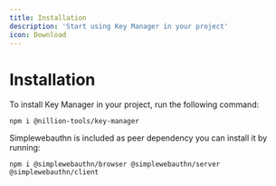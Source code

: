 ```yaml
---
title: Installation
description: 'Start using Key Manager in your project'
icon: Download
---
```


# Installation

To install Key Manager in your project, run the following command:

```package-install
npm i @nillion-tools/key-manager
```

Simplewebauthn is included as peer dependency you can install it by running:

```package-install
npm i @simplewebauthn/browser @simplewebauthn/server @simplewebauthn/client
```
